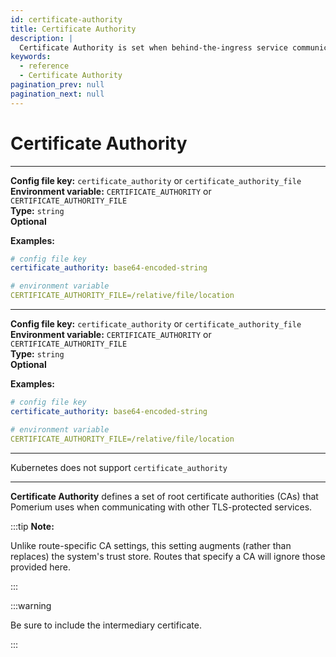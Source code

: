 ```yaml
---
id: certificate-authority
title: Certificate Authority
description: |
  Certificate Authority is set when behind-the-ingress service communication uses self-signed certificates.
keywords:
  - reference
  - Certificate Authority
pagination_prev: null
pagination_next: null
---
```




# Certificate Authority

<Tabs>
<TabItem value="Core" label="Core">

---

**Config file key:** `certificate_authority` or `certificate_authority_file` <br/>
**Environment variable:** `CERTIFICATE_AUTHORITY` or `CERTIFICATE_AUTHORITY_FILE` <br/>
**Type:** `string` <br/>
**Optional**

**Examples:**

```yaml
# config file key
certificate_authority: base64-encoded-string

# environment variable
CERTIFICATE_AUTHORITY_FILE=/relative/file/location
```

</TabItem>
<TabItem value="Enterprise" label="Enterprise">

---

**Config file key:** `certificate_authority` or `certificate_authority_file` <br/>
**Environment variable:** `CERTIFICATE_AUTHORITY` or `CERTIFICATE_AUTHORITY_FILE` <br/>
**Type:** `string` <br/>
**Optional**

**Examples:**

```yaml
# config file key
certificate_authority: base64-encoded-string

# environment variable
CERTIFICATE_AUTHORITY_FILE=/relative/file/location
```

</TabItem>
<TabItem value="Kubernetes" label="Kubernetes">

---

Kubernetes does not support `certificate_authority`

</TabItem>
</Tabs>

---

**Certificate Authority** defines a set of root certificate authorities (CAs) that Pomerium uses when communicating with other TLS-protected services.

:::tip **Note:**

Unlike route-specific CA settings, this setting augments (rather than replaces) the system's trust store. Routes that specify a CA will ignore those provided here.

:::

:::warning

Be sure to include the intermediary certificate.

:::
